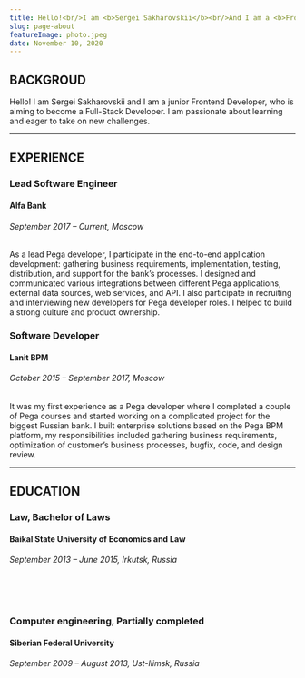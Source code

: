 ```yaml
---
title: Hello!<br/>I am <b>Sergei Sakharovskii</b><br/>And I am a <b>Frontend Developer</b>!
slug: page-about
featureImage: photo.jpeg
date: November 10, 2020
---
```


## BACKGROUD

Hello! I am Sergei Sakharovskii and I am a junior Frontend Developer, who is aiming to become a Full-Stack Developer. I am passionate about learning and eager to take on new challenges.

---

## EXPERIENCE

<h3>Lead Software Engineer</h3>
<h4>Alfa Bank</h4>
<h6>September 2017 – Current, Moscow</h6>
<p>
  As a lead Pega developer, I participate in the end-to-end application development: gathering business requirements,
  implementation, testing, distribution, and support for the bank’s processes. I designed and communicated various
  integrations between different Pega applications, external data sources, web services, and API. I also participate in
  recruiting and interviewing new developers for Pega developer roles. I helped to build a strong culture and product
  ownership.
</p>

<h3>Software Developer</h3>
<h4>Lanit BPM</h4>
<h6>October 2015 – September 2017, Moscow</h6>
<p>
  It was my first experience as a Pega developer where I completed a couple of Pega courses and started working on a
  complicated project for the biggest Russian bank. I built enterprise solutions based on the Pega BPM platform, my
  responsibilities included gathering business requirements, optimization of customer’s business processes, bugfix,
  code, and design review.
</p>

---

## EDUCATION

<h3>Law, Bachelor of Laws</h3>
<h4>Baikal State University of Economics and Law</h4>
<h6>September 2013 – June 2015, Irkutsk, Russia</h6>
<br />
<br />
<h3>Computer engineering, Partially completed</h3>
<h4>Siberian Federal University </h4>
<h6>September 2009 – August 2013, Ust-Ilimsk, Russia </h6>
